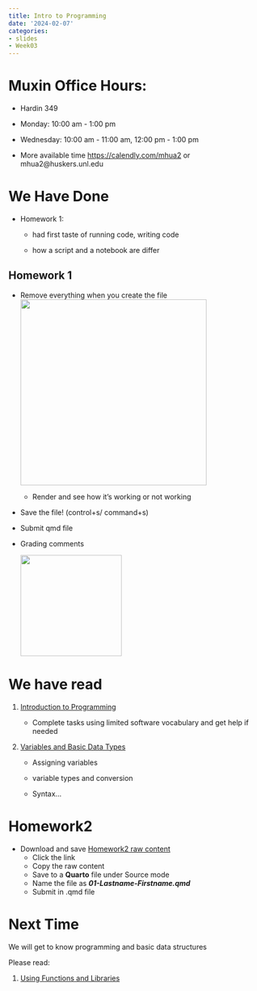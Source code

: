 ```yaml
---
title: Intro to Programming
date: '2024-02-07'
categories:
- slides
- Week03
---
```


# Muxin Office Hours:

-   Hardin 349

-   Monday: 10:00 am - 1:00 pm

-   Wednesday: 10:00 am - 11:00 am, 12:00 pm - 1:00 pm

-   More available time <https://calendly.com/mhua2> or mhua2\@huskers.unl.edu

# We Have Done

-   Homework 1:

    -   had first taste of running code, writing code

    -   how a script and a notebook are differ

::: {.r-fit-text}
## Homework 1

-   Remove everything when you create the file ![](fig/create_qmd.png){width="368"}

    -   Render and see how it's working or not working

-   Save the file! (control+s/ command+s)

-   Submit qmd file

-   Grading comments

    ![](fig/comments.png){width="200"}
:::

# We have read

1.  [Introduction to Programming](https://srvanderplas.github.io/stat-computing-r-python/part-gen-prog/00-intro.html)

    -   Complete tasks using limited software vocabulary and get help if needed

2.  [Variables and Basic Data Types](https://srvanderplas.github.io/stat-computing-r-python/part-gen-prog/01-basic-var-types.html)

    -   Assigning variables

    -   variable types and conversion

    -   Syntax...

# Homework2

-   Download and save [Homework2 raw content](https://raw.githubusercontent.com/srvanderplas/unl-stat151/main/homework/02-finding-your-way.qmd)
    -   Click the link
    -   Copy the raw content
    -   Save to a **Quarto** file under Source mode
    -   Name the file as ***01-Lastname-Firstname.qmd***
    -   Submit in .qmd file

# Next Time

We will get to know programming and basic data structures

Please read:

1.  [Using Functions and Libraries](https://srvanderplas.github.io/stat-computing-r-python/part-gen-prog/02-prog-functions.html)
